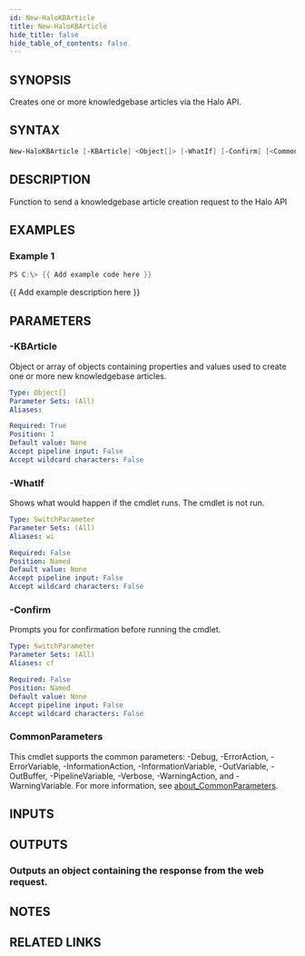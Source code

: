 ```yaml
---
id: New-HaloKBArticle
title: New-HaloKBArticle
hide_title: false
hide_table_of_contents: false
---
```


## SYNOPSIS

Creates one or more knowledgebase articles via the Halo API.

## SYNTAX

```powershell
New-HaloKBArticle [-KBArticle] <Object[]> [-WhatIf] [-Confirm] [<CommonParameters>]
```

## DESCRIPTION

Function to send a knowledgebase article creation request to the Halo API

## EXAMPLES

### Example 1

```powershell
PS C:\> {{ Add example code here }}
```

{{ Add example description here }}

## PARAMETERS

### -KBArticle

Object or array of objects containing properties and values used to create one or more new knowledgebase articles.

```yaml
Type: Object[]
Parameter Sets: (All)
Aliases:

Required: True
Position: 1
Default value: None
Accept pipeline input: False
Accept wildcard characters: False
```

### -WhatIf

Shows what would happen if the cmdlet runs.
The cmdlet is not run.

```yaml
Type: SwitchParameter
Parameter Sets: (All)
Aliases: wi

Required: False
Position: Named
Default value: None
Accept pipeline input: False
Accept wildcard characters: False
```

### -Confirm

Prompts you for confirmation before running the cmdlet.

```yaml
Type: SwitchParameter
Parameter Sets: (All)
Aliases: cf

Required: False
Position: Named
Default value: None
Accept pipeline input: False
Accept wildcard characters: False
```

### CommonParameters

This cmdlet supports the common parameters: -Debug, -ErrorAction, -ErrorVariable, -InformationAction, -InformationVariable, -OutVariable, -OutBuffer, -PipelineVariable, -Verbose, -WarningAction, and -WarningVariable. For more information, see [about_CommonParameters](http://go.microsoft.com/fwlink/?LinkID=113216).

## INPUTS

## OUTPUTS

### Outputs an object containing the response from the web request.

## NOTES

## RELATED LINKS
